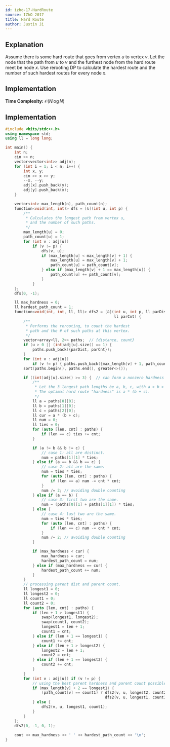```yaml
---
id: izho-17-HardRoute
source: IZhO 2017
title: Hard Route
author: Justin Ji
---
```


## Explanation

Assume there is some hard route that goes from vertex $u$ to vertex $v$.
Let the node that the path from $u$ to $v$ and the furthest node from the hard route meet be node $x$.
Use rerooting DP to calculate the hardest route and the number of such hardest routes for every node $x$.

## Implementation

**Time Complexity:** $\mathcal{O}(N\log{N})$

## Implementation

```cpp
#include <bits/stdc++.h>
using namespace std;
using ll = long long;

int main() {
	int n;
	cin >> n;
	vector<vector<int>> adj(n);
	for (int i = 1; i < n; i++) {
		int x, y;
		cin >> x >> y;
		--x, --y;
		adj[x].push_back(y);
		adj[y].push_back(x);
	}

	vector<int> max_length(n), path_count(n);
	function<void(int, int)> dfs = [&](int u, int p) {
		/**
		 * Calculates the longest path from vertex u,
		 * and the number of such paths.
		 */
		max_length[u] = 0;
		path_count[u] = 1;
		for (int v : adj[u])
			if (v != p) {
				dfs(v, u);
				if (max_length[u] < max_length[v] + 1) {
					max_length[u] = max_length[v] + 1;
					path_count[u] = path_count[v];
				} else if (max_length[v] + 1 == max_length[u]) {
					path_count[u] += path_count[v];
				}
			}
	};
	dfs(0, -1);

    ll max_hardness = 0;
    ll hardest_path_count = 1; 
	function<void(int, int, ll, ll)> dfs2 = [&](int u, int p, ll parDist,
	                                            ll parCnt) {
		/**
		 * Performs the rerooting, to count the hardest
		 * path and the # of such paths at this vertex.
		 */
		vector<array<ll, 2>> paths;  // {distance, count}
		if (u > 0 || (int)adj[u].size() == 1) {
			paths.push_back({parDist, parCnt});
		}
		for (int v : adj[u])
			if (v != p) { paths.push_back({max_length[v] + 1, path_count[v]}); }
		sort(paths.begin(), paths.end(), greater<>());

		if ((int)adj[u].size() >= 3) {  // can form a nonzero hardness route
			/**
			 * Let the 3 longest path lengths be a, b, c, with a > b > c.
			 * The optimal hard route "hardness" is a * (b + c).
			 */
			ll a = paths[0][0];
            ll b = paths[1][0];
            ll c = paths[2][0];
			ll cur = a * (b + c);
            ll num = 0;
            ll ties = 0;
			for (auto [len, cnt] : paths) {
				if (len == c) ties += cnt;
			}

            if (a != b && b != c) {
                // case 1: all are distinct.
                num = paths[1][1] * ties;
            } else if (a == b && b == c) {
                // case 2: all are the same.
                num = ties * ties;
				for (auto [len, cnt] : paths) {
					if (len == a) num -= cnt * cnt;
				}
				num /= 2; // avoiding double counting
            } else if (a == b) {
                // case 3: first two are the same.
                num = (paths[0][1] + paths[1][1]) * ties;
            } else {
                // case 4: last two are the same.
               	num = ties * ties;
				for (auto [len, cnt] : paths) {
					if (len == c) num -= cnt * cnt;
				}
				num /= 2; // avoiding double counting
            }

            if (max_hardness < cur) {
                max_hardness = cur;
                hardest_path_count = num;
            } else if (max_hardness == cur) {
                hardest_path_count += num;
            }
        }
        // processing parent dist and parent count.
        ll longest1 = 0;
        ll longest2 = 0;
        ll count1 = 0;
        ll count2 = 0;
        for (auto [len, cnt] : paths) {
            if (len + 1 > longest1) {
                swap(longest1, longest2);
                swap(count1, count2);
                longest1 = len + 1;
                count1 = cnt;
            } else if (len + 1 == longest1) {
                count1 += cnt;
            } else if (len + 1 > longest2) {
                longest2 = len + 1;
                count2 = cnt;
            } else if (len + 1 == longest2) {
                count2 += cnt;
            }
        }
        for (int v : adj[u]) if (v != p) {
            // using the best parent hardness and parent count possible.
            if (max_length[v] + 2 == longest1) {
                (path_count[v] == count1) ? dfs2(v, u, longest2, count2) :
                            	            dfs2(v, u, longest1, count1 - path_count[v]);
            } else {
                dfs2(v, u, longest1, count1);
            }
        }
    }; 
    dfs2(0, -1, 0, 1);
    
    cout << max_hardness << ' ' << hardest_path_count << '\n';
}
```